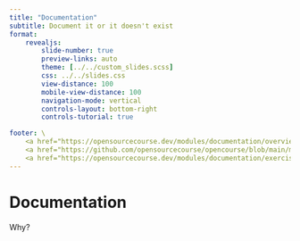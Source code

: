 ```yaml
---
title: "Documentation"
subtitle: Document it or it doesn't exist
format:
    revealjs:
        slide-number: true
        preview-links: auto
        theme: [../../custom_slides.scss]
        css: ../../slides.css
        view-distance: 100
        mobile-view-distance: 100
        navigation-mode: vertical
        controls-layout: bottom-right
        controls-tutorial: true

footer: \
    <a href="https://opensourcecourse.dev/modules/documentation/overview.html">overview</a> /\
    <a href="https://github.com/opensourcecourse/opencourse/blob/main/modules/documentation/slides.qmd">source</a> /\
    <a href="https://opensourcecourse.dev/modules/documentation/exercises.html">exercises</a>
---
```



# Documentation 

Why?